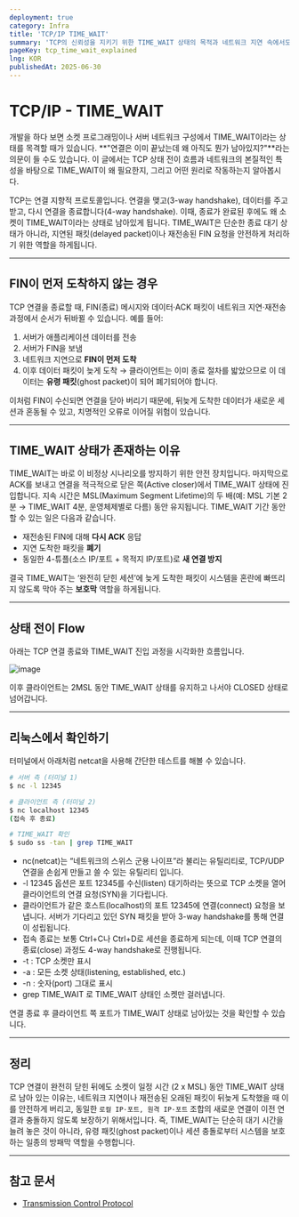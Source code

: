 ```yaml
---
deployment: true
category: Infra
title: 'TCP/IP TIME_WAIT'
summary: 'TCP의 신뢰성을 지키기 위한 TIME_WAIT 상태의 목적과 네트워크 지연 속에서도 안정적인 연결 종료를 보장하는 TCP 상태 전이 원리에 대해 알아봅니다.'
pageKey: tcp_time_wait_explained
lng: KOR
publishedAt: 2025-06-30
---
```


# TCP/IP - TIME_WAIT

개발을 하다 보면 소켓 프로그래밍이나 서버 네트워크 구성에서 <codeline>TIME_WAIT</codeline>이라는 상태를 목격할 때가 있습니다. **"연결은 이미 끝났는데 왜 아직도 뭔가 남아있지?"**라는 의문이 들 수도 있습니다. 이 글에서는 TCP 상태 전이 흐름과 네트워크의 본질적인 특성을 바탕으로 <codeline>TIME_WAIT</codeline>이 왜 필요한지, 그리고 어떤 원리로 작동하는지 알아봅시다.



TCP는 연결 지향적 프로토콜입니다. 연결을 맺고(3-way handshake), 데이터를 주고받고, 다시 연결을 종료합니다(4-way handshake). 이때, 종료가 완료된 후에도 왜 소켓이 <codeline>TIME_WAIT</codeline>이라는 상태로 남아있게 됩니다. <codeline>TIME_WAIT</codeline>은 단순한 종료 대기 상태가 아니라, 지연된
패킷(delayed packet)이나 재전송된 FIN 요청을 안전하게 처리하기 위한 역할을 하게됩니다.

---

## FIN이 먼저 도착하지 않는 경우

TCP 연결을 종료할 때, FIN(종료) 메시지와 데이터·ACK 패킷이 네트워크 지연·재전송 과정에서 순서가 뒤바뀔 수 있습니다. 예를 들어:

1. 서버가 애플리케이션 데이터를 전송
2. 서버가 FIN을 보냄
3. 네트워크 지연으로 **FIN이 먼저 도착**
4. 이후 데이터 패킷이 늦게 도착 → 클라이언트는 이미 종료 절차를 밟았으므로 이 데이터는 **유령 패킷**(ghost packet)이 되어 폐기되어야 합니다.

이처럼 FIN이 수신되면 연결을 닫아 버리기 때문에, 뒤늦게 도착한 데이터가 새로운 세션과 혼동될 수 있고, 치명적인 오류로 이어질 위험이 있습니다.

---

## TIME_WAIT 상태가 존재하는 이유

TIME_WAIT는 바로 이 비정상 시나리오를 방지하기 위한 안전 장치입니다. 마지막으로 ACK를 보내고 연결을 적극적으로 닫은 쪽(Active closer)에서 TIME_WAIT 상태에 진입합니다. 지속 시간은 MSL(Maximum Segment Lifetime)의 두 배(예: MSL 기본 2분 → TIME_WAIT 4분, 운영체제별로 다름) 동안 유지됩니다. TIME_WAIT 기간 동안 할 수 있는 일은 다음과 같습니다.

- 재전송된 FIN에 대해 **다시 ACK** 응답
- 지연 도착한 패킷을 **폐기**
- 동일한 4-튜플(소스 IP/포트 + 목적지 IP/포트)로 **새 연결 방지**

결국 TIME_WAIT는 ‘완전히 닫힌 세션’에 늦게 도착한 패킷이 시스템을 혼란에 빠뜨리지 않도록 막아 주는 **보호막** 역할을 하게됩니다.

---

## 상태 전이 Flow

아래는 TCP 연결 종료와 TIME_WAIT 진입 과정을 시각화한 흐름입니다.

![image](https://resource.han-py.com/blog/infra/tcp-time-wait.png)

이후 클라이언트는 2MSL 동안 <codeline>TIME_WAIT</codeline> 상태를 유지하고 나서야 <codeline>CLOSED</codeline> 상태로 넘어갑니다.

---

## 리눅스에서 확인하기

터미널에서 아래처럼 <codeline>netcat</codeline>을 사용해 간단한 테스트를 해볼 수 있습니다.

```bash
# 서버 측 (터미널 1)
$ nc -l 12345

# 클라이언트 측 (터미널 2)
$ nc localhost 12345
(접속 후 종료)

# TIME_WAIT 확인
$ sudo ss -tan | grep TIME_WAIT
```

- nc(netcat)는 “네트워크의 스위스 군용 나이프”라 불리는 유틸리티로, TCP/UDP 연결을 손쉽게 만들고 쓸 수 있는 유틸리티 입니다.
- -l 12345 옵션은 포트 12345를 수신(listen) 대기하라는 뜻으로 TCP 소켓을 열어 클라이언트의 연결 요청(SYN)을 기다립니다.
- 클라이언트가 같은 호스트(localhost)의 포트 12345에 연결(connect) 요청을 보냅니다. 서버가 기다리고 있던 SYN 패킷을 받아 3-way handshake를 통해 연결이 성립됩니다.
- 접속 종료는 보통 Ctrl+C나 Ctrl+D로 세션을 종료하게 되는데, 이때 TCP 연결의 종료(close) 과정도 4-way handshake로 진행됩니다.
- -t : TCP 소켓만 표시
- -a : 모든 소켓 상태(listening, established, etc.)
- -n : 숫자(port) 그대로 표시
- grep TIME_WAIT 로 TIME_WAIT 상태인 소켓만 걸러냅니다.

연결 종료 후 클라이언트 쪽 포트가 <codeline>TIME_WAIT</codeline> 상태로 남아있는 것을 확인할 수 있습니다.

---

## 정리

TCP 연결이 완전히 닫힌 뒤에도 소켓이 일정 시간 (2 x MSL) 동안 TIME_WAIT 상태로 남아 있는 이유는, 네트워크 지연이나 재전송된 오래된 패킷이 뒤늦게 도착했을 때 이를 안전하게 버리고, 동일한 `로컬 IP·포트, 원격 IP·포트` 조합의 새로운 연결이 이전 연결과 충돌하지 않도록 보장하기 위해서입니다. 즉, TIME_WAIT는 단순히 대기 시간을 늘려 놓은 것이 아니라, 유령 패킷(ghost packet)이나 세션 충돌로부터 시스템을 보호하는 일종의 방패막 역할을 수행합니다.

---

## 참고 문서

- [Transmission Control Protocol](https://datatracker.ietf.org/doc/html/rfc793)
